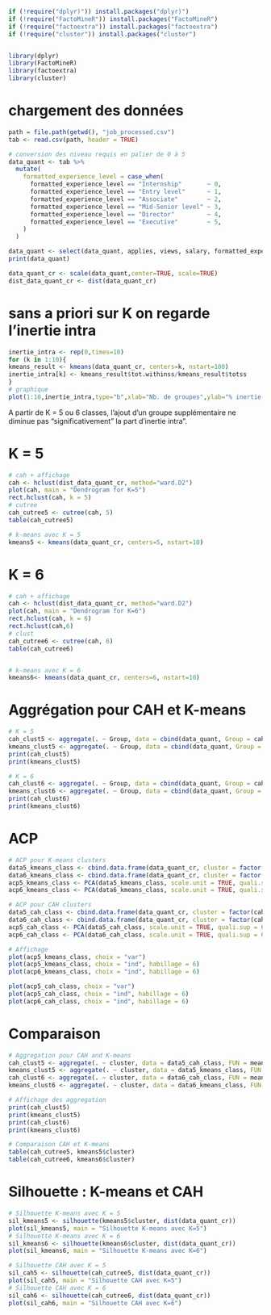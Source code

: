 ```r
if (!require("dplyr)")) install.packages("dplyr)")
if (!require("FactoMineR")) install.packages("FactoMineR")
if (!require("factoextra")) install.packages("factoextra")
if (!require("cluster")) install.packages("cluster")


library(dplyr)
library(FactoMineR)
library(factoextra)
library(cluster)
```

# chargement des données
```r
path = file.path(getwd(), "job_processed.csv")
tab <- read.csv(path, header = TRUE)

# conversion des niveau requis en palier de 0 à 5
data_quant <- tab %>%
  mutate(
    formatted_experience_level = case_when(
      formatted_experience_level == "Internship"       ~ 0,
      formatted_experience_level == "Entry level"      ~ 1,
      formatted_experience_level == "Associate"        ~ 2,
      formatted_experience_level == "Mid-Senior level" ~ 3,
      formatted_experience_level == "Director"         ~ 4,
      formatted_experience_level == "Executive"        ~ 5,
    )
  )

data_quant <- select(data_quant, applies, views, salary, formatted_experience_level, duration_days)
print(data_quant)

data_quant_cr <- scale(data_quant,center=TRUE, scale=TRUE)
dist_data_quant_cr <- dist(data_quant_cr)
```

# sans a priori sur K on regarde l'inertie intra

```r
inertie_intra <- rep(0,times=10)
for (k in 1:10){
kmeans_result <- kmeans(data_quant_cr, centers=k, nstart=100)
inertie_intra[k] <- kmeans_result$tot.withinss/kmeans_result$totss
}
# graphique
plot(1:10,inertie_intra,type="b",xlab="Nb. de groupes",ylab="% inertie intra")
```
A partir de K = 5 ou 6 classes, l’ajout d’un groupe supplémentaire ne diminue pas “significativement” la part
d’inertie intra”.

# K = 5

```r
# cah + affichage
cah <- hclust(dist_data_quant_cr, method="ward.D2")
plot(cah, main = "Dendrogram for K=5")
rect.hclust(cah, k = 5)
# cutree
cah_cutree5 <- cutree(cah, 5)
table(cah_cutree5)

# k-means avec K = 5
kmeans5 <- kmeans(data_quant_cr, centers=5, nstart=10)
```

# K = 6

```r
# cah + affichage
cah <- hclust(dist_data_quant_cr, method="ward.D2")
plot(cah, main = "Dendrogram for K=6")
rect.hclust(cah, k = 6)
rect.hclust(cah,6) 
# clust
cah_cutree6 <- cutree(cah, 6)
table(cah_cutree6)


# k-means avec K = 6
kmeans6<- kmeans(data_quant_cr, centers=6, nstart=10)
```

# Aggrégation pour CAH et K-means

```r
# K = 5
cah_clust5 <- aggregate(. ~ Group, data = cbind(data_quant, Group = cah_cutree5), FUN = mean)
kmeans_clust5 <- aggregate(. ~ Group, data = cbind(data_quant, Group = kmeans5$cluster), FUN = mean)
print(cah_clust5)
print(kmeans_clust5)

# K = 6
cah_clust6 <- aggregate(. ~ Group, data = cbind(data_quant, Group = cah_cutree6), FUN = mean)
kmeans_clust6 <- aggregate(. ~ Group, data = cbind(data_quant, Group = kmeans6$cluster), FUN = mean)
print(cah_clust6)
print(kmeans_clust6)
```




# ACP

```r
# ACP pour K-means clusters
data5_kmeans_class <- cbind.data.frame(data_quant_cr, cluster = factor(kmeans5$cluster))
data6_kmeans_class <- cbind.data.frame(data_quant_cr, cluster = factor(kmeans6$cluster))
acp5_kmeans_class <- PCA(data5_kmeans_class, scale.unit = TRUE, quali.sup = 6, graph = FALSE)
acp6_kmeans_class <- PCA(data6_kmeans_class, scale.unit = TRUE, quali.sup = 6, graph = FALSE)

# ACP pour CAH clusters
data5_cah_class <- cbind.data.frame(data_quant_cr, cluster = factor(cah_cutree5))
data6_cah_class <- cbind.data.frame(data_quant_cr, cluster = factor(cah_cutree6))
acp5_cah_class <- PCA(data5_cah_class, scale.unit = TRUE, quali.sup = 6, graph = FALSE)
acp6_cah_class <- PCA(data6_cah_class, scale.unit = TRUE, quali.sup = 6, graph = FALSE)

# Affichage
plot(acp5_kmeans_class, choix = "var")
plot(acp5_kmeans_class, choix = "ind", habillage = 6)
plot(acp6_kmeans_class, choix = "ind", habillage = 6)

plot(acp5_cah_class, choix = "var")
plot(acp5_cah_class, choix = "ind", habillage = 6)
plot(acp6_cah_class, choix = "ind", habillage = 6)

```

# Comparaison
```r
# Aggregation pour CAH and K-means
cah_clust5 <- aggregate(. ~ cluster, data = data5_cah_class, FUN = mean)
kmeans_clust5 <- aggregate(. ~ cluster, data = data5_kmeans_class, FUN = mean)
cah_clust6 <- aggregate(. ~ cluster, data = data6_cah_class, FUN = mean)
kmeans_clust6 <- aggregate(. ~ cluster, data = data6_kmeans_class, FUN = mean)

# Affichage des aggregation
print(cah_clust5)
print(kmeans_clust5)
print(cah_clust6)
print(kmeans_clust6)

# Comparaison CAH et K-means
table(cah_cutree5, kmeans5$cluster)
table(cah_cutree6, kmeans6$cluster)
```
# Silhouette : K-means et CAH
```r
# Silhouette K-means avec K = 5
sil_kmeans5 <- silhouette(kmeans5$cluster, dist(data_quant_cr))
plot(sil_kmeans5, main = "Silhouette K-means avec K=5")
# Silhouette K-means avec K = 6
sil_kmeans6 <- silhouette(kmeans6$cluster, dist(data_quant_cr))
plot(sil_kmeans6, main = "Silhouette K-means avec K=6")

# Silhouette CAH avec K = 5
sil_cah5 <- silhouette(cah_cutree5, dist(data_quant_cr))
plot(sil_cah5, main = "Silhouette CAH avec K=5")
# Silhouette CAH avec K = 6
sil_cah6 <- silhouette(cah_cutree6, dist(data_quant_cr))
plot(sil_cah6, main = "Silhouette CAH avec K=6")
```





























<!-- ```{r} -->
<!-- # Clustering K-means pour K=4 et K=7 -->
<!-- kmeans4 <- kmeans(data_quant_cr, centers = 4, nstart = 10) -->
<!-- kmeans7 <- kmeans(data_quant_cr, centers = 7, nstart = 10) -->

<!-- # Clustering hiérarchique (CAH) pour K=4 et K=7 -->
<!-- cah <- hclust(dist_data_quant_cr, method = "ward.D2") -->

<!-- # Découpage des arbres de CAH en 4 et 7 clusters -->
<!-- cah_cutree4 <- cutree(cah, 4) -->
<!-- cah_cutree7 <- cutree(cah, 7) -->

<!-- # Visualisation des dendrogrammes -->
<!-- plot(cah, main = "Dendrogramme pour K=4") -->
<!-- rect.hclust(cah, k = 4) -->
<!-- plot(cah, main = "Dendrogramme pour K=7") -->
<!-- rect.hclust(cah, k = 7) -->
<!-- ``` -->


<!-- ```{r} -->
<!-- # Analyse de silhouette pour K-means avec K=4 et K=7 -->
<!-- sil_kmeans4 <- silhouette(kmeans4$cluster, dist(data_quant_cr)) -->
<!-- sil_kmeans7 <- silhouette(kmeans7$cluster, dist(data_quant_cr)) -->

<!-- # Affichage des silhouettes pour K-means -->
<!-- plot(sil_kmeans4, main = "Silhouette K-means avec K=4") -->
<!-- plot(sil_kmeans7, main = "Silhouette K-means avec K=7") -->

<!-- # Analyse de silhouette pour CAH avec K=4 et K=7 -->
<!-- sil_cah4 <- silhouette(cah_cutree4, dist(data_quant_cr)) -->
<!-- sil_cah7 <- silhouette(cah_cutree7, dist(data_quant_cr)) -->

<!-- # Affichage des silhouettes pour CAH -->
<!-- plot(sil_cah4, main = "Silhouette CAH avec K=4") -->
<!-- plot(sil_cah7, main = "Silhouette CAH avec K=7") -->

<!-- ``` -->

<!-- ```{r} -->
<!-- # PCA for K-means clusters with K=4 -->
<!-- data4_kmeans_class <- cbind.data.frame(data_quant_cr, cluster = factor(kmeans4$cluster)) -->
<!-- acp4_kmeans_class <- PCA(data4_kmeans_class, scale.unit = TRUE, quali.sup = 6, graph = FALSE) -->

<!-- # PCA for K-means clusters with K=7 -->
<!-- data7_kmeans_class <- cbind.data.frame(data_quant_cr, cluster = factor(kmeans7$cluster)) -->
<!-- acp7_kmeans_class <- PCA(data7_kmeans_class, scale.unit = TRUE, quali.sup = 6, graph = FALSE) -->

<!-- # Displaying PCA results for K-means clusters -->
<!-- plot(acp4_kmeans_class, choix = "ind", habillage = 6)  # Visualizing individuals with cluster information -->
<!-- plot(acp7_kmeans_class, choix = "ind", habillage = 6) -->

<!-- # PCA for CAH clusters with K=4 -->
<!-- data4_cah_class <- cbind.data.frame(data_quant_cr, cluster = factor(cah_cutree4)) -->
<!-- acp4_cah_class <- PCA(data4_cah_class, scale.unit = TRUE, quali.sup = 6, graph = FALSE) -->

<!-- # PCA for CAH clusters with K=7 -->
<!-- data7_cah_class <- cbind.data.frame(data_quant_cr, cluster = factor(cah_cutree7)) -->
<!-- acp7_cah_class <- PCA(data7_cah_class, scale.unit = TRUE, quali.sup = 6, graph = FALSE) -->

<!-- # Displaying PCA results for CAH clusters -->
<!-- plot(acp4_cah_class, choix = "ind", habillage = 6)  # Visualizing individuals with cluster information -->
<!-- plot(acp7_cah_class, choix = "ind", habillage = 6) -->

<!-- # PCA for K-means clusters with K=4 -->
<!-- data4_kmeans_class <- cbind.data.frame(data_quant_cr, cluster = factor(kmeans4$cluster)) -->
<!-- acp4_kmeans_class <- PCA(data4_kmeans_class, scale.unit = TRUE, quali.sup = 6, graph = FALSE) -->

<!-- # PCA for K-means clusters with K=7 -->
<!-- data7_kmeans_class <- cbind.data.frame(data_quant_cr, cluster = factor(kmeans7$cluster)) -->
<!-- acp7_kmeans_class <- PCA(data7_kmeans_class, scale.unit = TRUE, quali.sup = 6, graph = FALSE) -->

<!-- # Displaying PCA results for K-means clusters -->
<!-- plot(acp4_kmeans_class, choix = "ind", habillage = 6)  # Visualizing individuals with cluster information -->
<!-- plot(acp7_kmeans_class, choix = "ind", habillage = 6) -->

<!-- # PCA for CAH clusters with K=4 -->
<!-- data4_cah_class <- cbind.data.frame(data_quant_cr, cluster = factor(cah_cutree4)) -->
<!-- acp4_cah_class <- PCA(data4_cah_class, scale.unit = TRUE, quali.sup = 6, graph = FALSE) -->

<!-- # PCA for CAH clusters with K=7 -->
<!-- data7_cah_class <- cbind.data.frame(data_quant_cr, cluster = factor(cah_cutree7)) -->
<!-- acp7_cah_class <- PCA(data7_cah_class, scale.unit = TRUE, quali.sup = 6, graph = FALSE) -->

<!-- # Displaying PCA results for CAH clusters -->
<!-- plot(acp4_cah_class, choix = "ind", habillage = 6)  # Visualizing individuals with cluster information -->
<!-- plot(acp7_cah_class, choix = "ind", habillage = 6) -->

<!-- ``` -->

